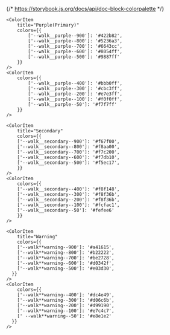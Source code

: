 {/* https://storybook.js.org/docs/api/doc-block-colorpalette */}

<style>{`.docblock-colorpalette > div { gap: 0 10px; } .docblock-colorpalette > div > div:first-child { flex-basis: 120px; }`}</style>

<Meta title="Foundation/Color" />

<ColorPalette>
	<ColorItem
		title="Black"
		colors={{
			['--walk__black--900']: '#202223',
			['--walk__black--800']: '#414244',
			['--walk__black--700']: '#5f6163',
			['--walk__black--600']: '#737577',
			['--walk__black--500']: '#9c9ea0',
		}}
	/>
	<ColorItem
		colors={{
			['--walk__black--400']: '#babcbe',
			['--walk__black--300']: '#dee0e2',
			['--walk__black--200']: '#eceef0',
			['--walk__black--100']: '#f2f4f6',
			['--walk__black--50']: '#f7fafc'
		}}
	/>

    <ColorItem
    	title="Purple(Primary)"
    	colors={{
    		['--walk__purple--900']: '#422b82',
    		['--walk__purple--800']: '#5236a3',
    		['--walk__purple--700']: '#6643cc',
    		['--walk__purple--600']: '#8054ff',
    		['--walk__purple--500']: '#9887ff'
    	}}
    />
    <ColorItem
    	colors={{
    		['--walk__purple--400']: '#bbb0ff',
    		['--walk__purple--300']: '#cbc3ff',
    		['--walk__purple--200']: '#e7e3ff',
    		['--walk__purple--100']: '#f0f0ff',
    		['--walk__purple--50']: '#f7f7ff'
    	}}
    />

    <ColorItem
    	title="Secondary"
    	colors={{
        ['--walk__secondary--900']: '#f67f00',
        ['--walk__secondary--800']: '#f8aa00',
        ['--walk__secondary--700']: '#f7c200',
        ['--walk__secondary--600']: '#f7db10',
        ['--walk__secondary--500']: '#f5ec17',
    	}}
    />
    <ColorItem
    	colors={{
        ['--walk__secondary--400']: '#f8f148',
        ['--walk__secondary--300']: '#f8f36b',
        ['--walk__secondary--200']: '#f8f36b',
        ['--walk__secondary--100']: '#fcfac1',
        ['--walk__secondary--50']: '#fefee6'
    	}}
    />

    <ColorItem
    	title="Warning"
    	colors={{
        ['--walk**warning--900']: '#a41615',
        ['--walk**warning--800']: '#b22222',
        ['--walk**warning--700']: '#be2728',
        ['--walk**warning--600']: '#d0342f',
        ['--walk**warning--500']: '#e03d30',
      }}
    />
    <ColorItem
    	colors={{
        ['--walk**warning--400']: '#dc4e49',
        ['--walk**warning--300']: '#d06c6b',
        ['--walk**warning--200']: '#d99190',
        ['--walk**warning--100']: '#e7c4c7',
        [' --walk**warning--50']: '#e8e1e2'
      }}
    />

</ColorPalette>
